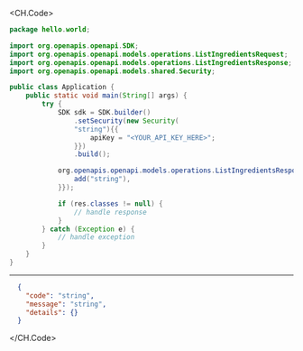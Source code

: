 
<CH.Code>
```java ListIngredients.java
package hello.world;

import org.openapis.openapi.SDK;
import org.openapis.openapi.models.operations.ListIngredientsRequest;
import org.openapis.openapi.models.operations.ListIngredientsResponse;
import org.openapis.openapi.models.shared.Security;

public class Application {
    public static void main(String[] args) {
        try {
            SDK sdk = SDK.builder()
                .setSecurity(new Security(
                "string"){{
                    apiKey = "<YOUR_API_KEY_HERE>";
                }})
                .build();

            org.openapis.openapi.models.operations.ListIngredientsResponse res = sdk.ingredients.listIngredients(new String[]{{
                add("string"),
            }});

            if (res.classes != null) {
                // handle response
            }
        } catch (Exception e) {
            // handle exception
        }
    }
}
```
---

```json Example Response
  {
    "code": "string",
    "message": "string",
    "details": {}
  }
```
</CH.Code>
